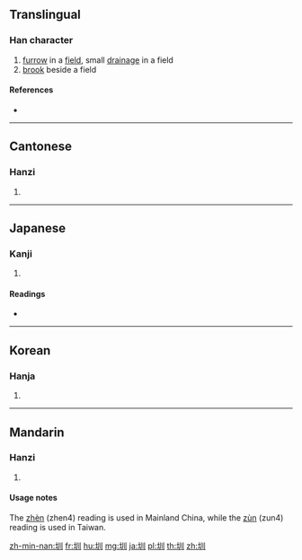 ==Translingual==

===Han character===
{{Han char|rn=32|rad=土|as=03|sn=6|four=42100|canj=GLLL|ids=⿰土川}}

# [[furrow]] in a [[field]], small [[drainage]] in a field
# [[brook]] beside a field

====References====
* {{Han ref|kx=0224.150|dkj=04894|dj=0458.020|hdz=10420.030|uh=5733|ud=22323|bh=A660|bd=42592}}

----

==Cantonese==

===Hanzi===
{{yue-hanzi|jyut=[[zan3]]|y=jan3}}

# {{defn|lang=yue|sort=土03}}

----

==Japanese==

===Kanji===
{{ja-kanji|grade=|rs=土03}}

# {{defn|lang=ja|sort=土03}}

====Readings====
* {{ja-readings|on=[[しん]] (shin), [[けん]] (ken)|}}

----

==Korean==

===Hanja===
{{ko-hanja|hangeul=천|rv=cheon|mr=ch'ŏn}}

# {{defn|lang=ko|sort=土03}}

----

==Mandarin==

===Hanzi===
{{cmn-hanzi|pin=[[zhèn]] ([[zhen4]]), [[zùn]] ([[zun4]])|wg=chen<sup>4</sup>, tsun<sup>4</sup>}}

# {{defn|lang=cmn|sort=土03}}

====Usage notes====
The [[zhèn]] (zhen4) reading is used in Mainland China, while the [[zùn]] (zun4) reading is used in Taiwan.

[[zh-min-nan:圳]]
[[fr:圳]]
[[hu:圳]]
[[mg:圳]]
[[ja:圳]]
[[pl:圳]]
[[th:圳]]
[[zh:圳]]